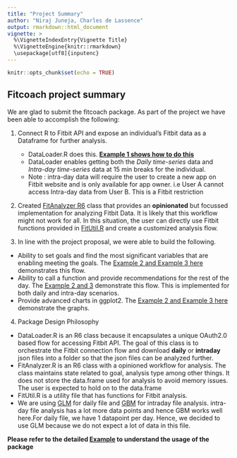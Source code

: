 ```yaml
---
title: "Project Summary"
author: "Niraj Juneja, Charles de Lassence"
output: rmarkdown::html_document
vignette: >
  %\VignetteIndexEntry{Vignette Title}
  %\VignetteEngine{knitr::rmarkdown}
  \usepackage[utf8]{inputenc}
---
```


```r
knitr::opts_chunk$set(echo = TRUE)
```

## Fitcoach project summary

We are glad to submit the fitcoach package. As part of the project we have been able to accomplish the following:

1. Connect R to Fitbit API and expose an individual’s Fitbit data as a Dataframe for further analysis.
    + DataLoader.R does this. __[Example 1 shows how to do this](examples\fitcoach-usage.html)__
    + DataLoader enables getting both the *Daily time-series* data and *Intra-day time-series* data at 15 min breaks for the individual. 
    + Note : intra-day data will require the user to create a new app on Fitbit website and is only available for app owner. i.e User A cannot access Intra-day data from User B. This is a Fitbit restriction

2. Created [FitAnalyzer R6](..\R\FitAnalyzer.R) class that provides an __opinionated__ but focussed implementation for analyzing Fitbit Data. It is likely that this workflow might not work for all. In this situation, the user can directly use Fitbit functions provided in [FitUtil.R](..\R\FitUtil.R)  and create a customized analysis flow. 

3. In line with the project proposal, we were able to build the following.
  + Ability to set goals and find the most significant variables that are enabling meeting the goals. The [Example 2 and Example 3 here](examples\fitcoach-usage.html) demonstrates this flow. 
  + Ability to call a function and provide recommendations for the rest of the day. The [Example 2 and 3](examples\fitcoach-usage.html) demonstrate this flow. This is implemented for both daily and intra-day scenarios.
  + Provide advanced charts in ggplot2. The [Example 2 and Example 3 here](examples\fitcoach-usage.html) demonstrate the graphs.
  
4. Package Design Philosophy
  + DataLoader.R is an R6 class because it encapsulates a unique OAuth2.0 based flow for accessing Fitbit API. The goal of this class is to orchestrate the Fitbit connection flow and download __daily__ or __intraday__ json files into a folder so that the json files can be analyzed further.
  + FitAnalyzer.R is an R6 class with a opinioned workflow for analysis. The class maintains state related to goal, analysis type among other things. It does not store the data.frame used for analysis to avoid memory issues. The user is expected to hold on to the data.frame
  + FitUtil.R is a utility file that has functions for Fitbit analysis. 
  + We are using [GLM](https://stat.ethz.ch/R-manual/R-devel/library/stats/html/glm.html) for daily file and [GBM](https://cran.r-project.org/web/packages/gbm/gbm.pdf) for intraday file analysis. intra-day file analysis has a lot more data points and hence GBM works well here.For daily file, we have 1 datapoint per day. Hence, we decided to use GLM because we do not expect a lot of data in this file.
  
__Please refer to the detailed [Example ](examples\fitcoach-usage.html) to understand the usage of the package__

